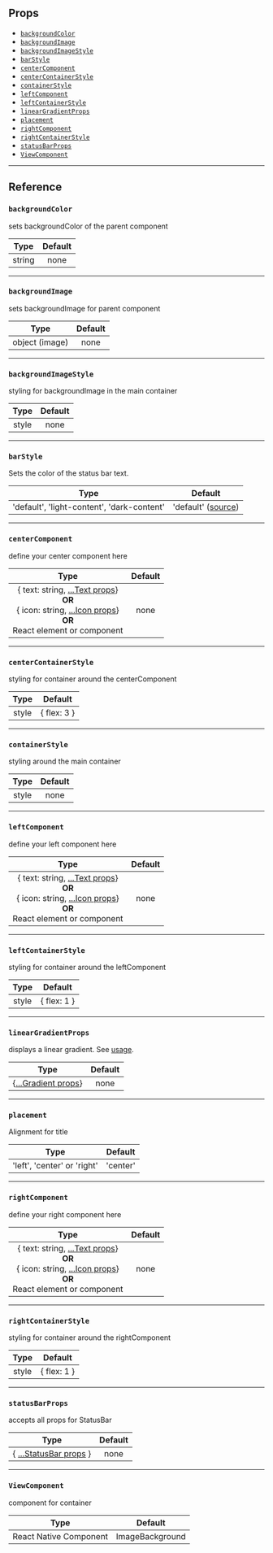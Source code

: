 ## Props

- [`backgroundColor`](#backgroundcolor)
- [`backgroundImage`](#backgroundimage)
- [`backgroundImageStyle`](#backgroundimagestyle)
- [`barStyle`](#barstyle)
- [`centerComponent`](#centercomponent)
- [`centerContainerStyle`](#centercontainerstyle)
- [`containerStyle`](#containerstyle)
- [`leftComponent`](#leftcomponent)
- [`leftContainerStyle`](#leftcontainerstyle)
- [`linearGradientProps`](#lineargradientprops)
- [`placement`](#placement)
- [`rightComponent`](#rightcomponent)
- [`rightContainerStyle`](#rightcontainerstyle)
- [`statusBarProps`](#statusbarprops)
- [`ViewComponent`](#viewcomponent)

---

## Reference

### `backgroundColor`

sets backgroundColor of the parent component

|  Type  | Default |
| :----: | :-----: |
| string |  none   |

---

### `backgroundImage`

sets backgroundImage for parent component

|      Type      | Default |
| :------------: | :-----: |
| object (image) |  none   |

---

### `backgroundImageStyle`

styling for backgroundImage in the main container

| Type  | Default |
| :---: | :-----: |
| style |  none   |

---

### `barStyle`

Sets the color of the status bar text.

|                    Type                    |                                  Default                                   |
| :----------------------------------------: | :------------------------------------------------------------------------: |
| 'default', 'light-content', 'dark-content' | 'default' ([source](https://reactnative.dev/docs/statusbar.html#barstyle)) |

---

### `centerComponent`

define your center component here

|                                                                                           Type                                                                                            | Default |
| :---------------------------------------------------------------------------------------------------------------------------------------------------------------------------------------: | :-----: |
| { text: string, [...Text props](https://reactnative.dev/docs/text.html#props)}<br/>**OR**<br/>{ icon: string, [...Icon props](icon.md#props)} <br/>**OR**<br/> React element or component |  none   |

---

### `centerContainerStyle`

styling for container around the centerComponent

| Type  |   Default   |
| :---: | :---------: |
| style | { flex: 3 } |

---

### `containerStyle`

styling around the main container

| Type  | Default |
| :---: | :-----: |
| style |  none   |

---

### `leftComponent`

define your left component here

|                                                                                           Type                                                                                            | Default |
| :---------------------------------------------------------------------------------------------------------------------------------------------------------------------------------------: | :-----: |
| { text: string, [...Text props](https://reactnative.dev/docs/text.html#props)}<br/>**OR**<br/>{ icon: string, [...Icon props](icon.md#props)} <br/>**OR**<br/> React element or component |  none   |

---

### `leftContainerStyle`

styling for container around the leftComponent

| Type  |   Default   |
| :---: | :---------: |
| style | { flex: 1 } |

---

### `linearGradientProps`

displays a linear gradient. See [usage](#lineargradient-usage).

|                                                      Type                                                      | Default |
| :------------------------------------------------------------------------------------------------------------: | :-----: |
| {[...Gradient props](https://github.com/react-native-community/react-native-linear-gradient#additional-props)} |  none   |

---

### `placement`

Alignment for title

|            Type             | Default  |
| :-------------------------: | :------: |
| 'left', 'center' or 'right' | 'center' |

---

### `rightComponent`

define your right component here

|                                                                                           Type                                                                                            | Default |
| :---------------------------------------------------------------------------------------------------------------------------------------------------------------------------------------: | :-----: |
| { text: string, [...Text props](https://reactnative.dev/docs/text.html#props)}<br/>**OR**<br/>{ icon: string, [...Icon props](icon.md#props)} <br/>**OR**<br/> React element or component |  none   |

---

### `rightContainerStyle`

styling for container around the rightComponent

| Type  |   Default   |
| :---: | :---------: |
| style | { flex: 1 } |

---

### `statusBarProps`

accepts all props for StatusBar

|                                    Type                                     | Default |
| :-------------------------------------------------------------------------: | :-----: |
| { [...StatusBar props](https://reactnative.dev/docs/statusbar.html#props) } |  none   |

---

### `ViewComponent`

component for container

|          Type          |     Default     |
| :--------------------: | :-------------: |
| React Native Component | ImageBackground |
